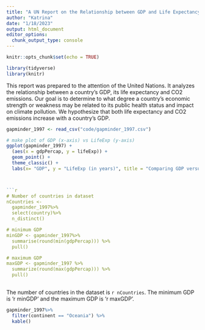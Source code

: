 ```yaml
---
title: "A UN Report on the Relationship between GDP and Life Expectancy and CO2 emissions"
author: "Katrina"
date: "1/18/2023"
output: html_document
editor_options: 
  chunk_output_type: console
---
```


```r
knitr::opts_chunk$set(echo = TRUE)
```

```r
library(tidyverse)
library(knitr)
```

This report was prepared to the attention of the United Nations. It analyzes the relationship between a country's GDP, its life expectancy and CO2 emissions. Our goal is to determine to what degree a country’s economic strength or weakness may be related to its public health status and impact on climate pollution. We hypothesize that both life expectancy and CO2 emissions increase with a country's GDP.

```r
gapminder_1997 <- read_csv("code/gapminder_1997.csv")
```

```r
# make plot of GDP (x-axis) vs LifeExp (y-axis)
ggplot(gapminder_1997) +
  (aes(x = gdpPercap, y = lifeExp)) +
  geom_point() +
  theme_classic() +
  labs(x= "GDP", y = "LifeExp (in years)", title = "Comparing GDP versus Life Expectancy")



```r
# Number of countries in dataset
nCountries <-
  gapminder_1997%>%
  select(country)%>%
  n_distinct()

# minimum GDP
minGDP <- gapminder_1997%>%
  summarise(round(min(gdpPercap))) %>%
  pull()

# maximum GDP
maxGDP <- gapminder_1997 %>%
  summarize(round(max(gdpPercap))) %>%
  pull()
  
```

The number of countries in the dataset is `r nCountries`.
The minimum GDP is 'r minGDP' and the maximum GDP is 'r maxGDP'.






```r
gapminder_1997%>%
  filter(continent == "Oceania") %>%
  kable()
  

```

